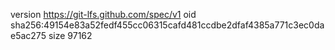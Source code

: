 version https://git-lfs.github.com/spec/v1
oid sha256:49154e83a52fedf455cc06315cafd481ccdbe2dfaf4385a771c3ec0dae5ac275
size 97162
